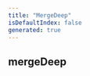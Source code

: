 ```yaml
---
title: "MergeDeep"
isDefaultIndex: false
generated: true
---
```



<!-- This file was generated from the CommandKit source. Do not modify. Instead, re-run the "docgen" script -->


## mergeDeep

<GenerationInfo sourceFile="packages/commandkit/src/config/utils.ts" sourceLine="11" packageName="commandkit" />



